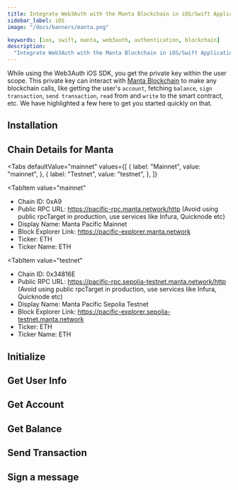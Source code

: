 ```yaml
---
title: Integrate Web3Auth with the Manta Blockchain in iOS/Swift Applications
sidebar_label: iOS
image: "/docs/banners/manta.png"

keywords: [ios, swift, manta, web3auth, authentication, blockchain]
description:
  "Integrate Web3Auth with the Manta Blockchain in iOS/Swift Applications | Documentation - Web3Auth"
---
```



<SEO
  title="Integrate Web3Auth with the Manta Blockchain in iOS/Swift Applications"
  description="Integrate Web3Auth with the Manta Blockchain in iOS/Swift Applications | Documentation - Web3Auth"
  image="https://web3auth.io/docs/banners/manta.png"
  slug="/connect-blockchain/evm/manta/ios"
/>

While using the Web3Auth iOS SDK, you get the private key within the user scope. This private key
can interact with [Manta Blockchain](https://manta.network/) to make any blockchain calls, like
getting the user's `account`, fetching `balance`, `sign transaction`, `send transaction`, `read`
from and `write` to the smart contract, etc. We have highlighted a few here to get you started
quickly on that.

## Installation

<InstallationSnippet />

## Chain Details for Manta

<Tabs
 defaultValue="mainnet"
  values={[
    { label: "Mainnet", value: "mainnet", },
    { label: "Testnet", value: "testnet", },
  ]}
>
<TabItem
  value="mainnet"
>

- Chain ID: 0xA9
- Public RPC URL: https://pacific-rpc.manta.network/http (Avoid using public rpcTarget in
  production, use services like Infura, Quicknode etc)
- Display Name: Manta Pacific Mainnet
- Block Explorer Link: https://pacific-explorer.manta.network
- Ticker: ETH
- Ticker Name: ETH

</TabItem>

<TabItem
  value="testnet"
>

- Chain ID: 0x34816E
- Public RPC URL: https://pacific-rpc.sepolia-testnet.manta.network/http (Avoid using public
  rpcTarget in production, use services like Infura, Quicknode etc)
- Display Name: Manta Pacific Sepolia Testnet
- Block Explorer Link: https://pacific-explorer.sepolia-testnet.manta.network
- Ticker: ETH
- Ticker Name: ETH

</TabItem>
</Tabs>

## Initialize

<InitialisationSnippet />

## Get User Info

<UserInfoSnippet />

## Get Account

<GetAccountSnippet />

## Get Balance

<GetBalanceSnippet />

## Send Transaction

<SendTransactionSnippet />

## Sign a message

<SignMessageSnippet />
